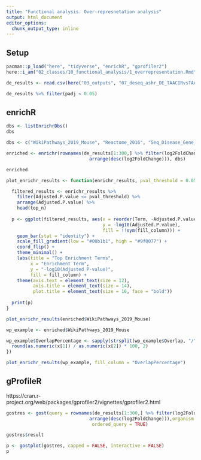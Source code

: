 ```yaml
---
title: "Functional analysis. Over-represnetation analysis"
output: html_document
editor_options: 
  chunk_output_type: inline
---
```


## Setup

```r
pacman::p_load("here", "tidyverse", "enrichR", "gprofiler2")
here::i_am("02_classes/10_functional_analysis/1_overrepresentation.Rmd")
```

```r
de_results <- read.csv(here("03_outputs", "07_deseq_ashr_DE_TAACIRvsTAAHC.csv"), row.names = 1)
```

```r
de_results %>% filter(padj < 0.05)
```

## enrichR

```r
dbs <- listEnrichrDbs()
dbs
```
```r
dbs <- c("WikiPathways_2019_Mouse", "Reactome_2016", "Seq_Disease_Gene_and_Drug_Signatures_from_GEO", "DisGeNET", "GO_Molecular_Function_2023", "CellMarker_2024", "DGIdb_Drug_Targets_2024")
```

```r
enriched <- enrichr(rownames(de_results[1:300,] %>% filter(log2FoldChange > 0) %>%
                               arrange(desc(log2FoldChange))), dbs)
```
```r
enriched
```

```r

plot_enrichr_results <- function(enrichr_results, pval_threshold = 0.05, top_n = 10, fill_column = "Combined.Score") {

  filtered_results <- enrichr_results %>%
    filter(Adjusted.P.value <= pval_threshold) %>%
    arrange(Adjusted.P.value) %>%
    head(top_n)
  
  p <- ggplot(filtered_results, aes(x = reorder(Term, -Adjusted.P.value), 
                                    y = -log10(Adjusted.P.value), 
                                    fill = !!sym(fill_column))) +
    geom_bar(stat = "identity") +
    scale_fill_gradient(low = "#00b1b1", high = "#9f0077") +
    coord_flip() +
    theme_minimal() +
    labs(title = "Top Enrichment Terms",
         x = "Enrichment Term",
         y = "-log10(Adjusted P-value)",
         fill = fill_column) +
    theme(axis.text = element_text(size = 12),
          axis.title = element_text(size = 14),
          plot.title = element_text(size = 16, face = "bold"))
  
  print(p)
}
```

```r
plot_enrichr_results(enriched$WikiPathways_2019_Mouse)
```

```r
wp_example <- enriched$WikiPathways_2019_Mouse

wp_example$OverlapPercentage <- sapply(strsplit(wp_example$Overlap, "/"), function(x) {
  round(as.numeric(x[1]) / as.numeric(x[2]) * 100, 2)
})
```

```r
plot_enrichr_results(wp_example, fill_column = "OverlapPercentage")
```
## gProfileR

https://cran.r-project.org/web/packages/gprofiler2/vignettes/gprofiler2.html

```r
gostres <- gost(query = rownames(de_results[1:300,] %>% filter(log2FoldChange > 0) %>%
                               arrange(desc(log2FoldChange))),organism = "mmusculus",
                                ordered_query = TRUE)
```

```r
gostres$result
```

```r
p <- gostplot(gostres, capped = FALSE, interactive = FALSE)
p
```

